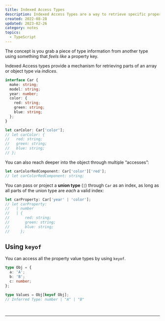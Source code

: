 ```yaml
---
title: Indexed Access Types
description: Indexed Access Types are a way to retrieve specific property types from another type in TypeScript. They allow for accessing parts of a type by using a property key or index, making it easy to extract specific parts of an object or array.
created: 2022-08-28
updated: 2023-02-26
category: notes
topics:
  - TypeScript
---
```


The concept is you grab a piece of type information from another type using something that _feels like_ a property key.

Indexed Access types provide a mechanism for retrieving parts of an array or object type via _indices_.

```ts
interface Car {
  make: string;
  model: string;
  year: number;
  color: {
    red: string;
    green: string;
    blue: string;
  };
}

let carColor: Car['color'];
// let carColor: {
//   red: string;
//   green: string;
//   blue: string;
// };
```

You can also reach deeper into the object through multiple “accesses”:

```ts
let carColorRedComponent: Car['color']['red'];
// let carColorRedComponent: string;
```

You can pass or project a **union type** (`|`) through `Car` as an index, as long as all parts of the union type are _each_ a valid index:

```ts
let carProperty: Car['year' | 'color'];
// let carProperty:
//   | number
//   | {
//       red: string;
//       green: string;
//       blue: string;
//     };
```

## Using `keyof`

You can access all the property value types by using `keyof`.

```ts
type Obj = {
  a: 'A';
  b: 'B';
  c: number;
};

type Values = Obj[keyof Obj];
// Inferred Type: number | "A" | "B"
```

<br />

<IntermediateTSCourse />

<ReactAndTypescriptCourse />

---

<LastUpdated updated={updated} />
